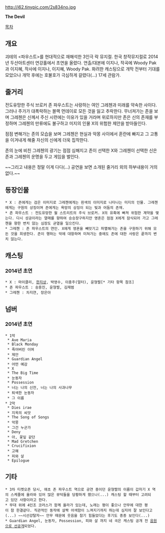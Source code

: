 http://i62.tinypic.com/2s834no.jpg

'''The Devil'''

[[목차]]

== 개요 ==
괴테의 <파우스트>를 현대적으로 재해석한 3인극 락 뮤지컬. 한국 창작뮤지컬로 2014년 두산아트센터 연강홀에서 초연을 올렸다. 연출/대본에 이지나, 작곡에 Woody Pak과 이지혜, 작사에 이지나, 이지혜, Woody Pak. 화려한 캐스팅으로 개막 전부터 기대를 모았으나 개막 후에는 호불호가 극심하게 갈렸다(...) 17세 관람가.

== 줄거리 ==
전도유망한 주식 브로커 존 파우스트는 사랑하는 여인 그레첸과 미래를 약속한 사이다. 그러나 주가가 대폭락하는 블랙 먼데이로 모든 것을 잃고 추락한다. 무너져가는 존을 보며 그레첸은 신께서 주신 시련에는 이유가 있을 거라며 위로하지만 존은 신의 존재를 부정하며 그레첸의 만류에도 불구하고 미지의 인물 X의 위험한 제안을 받아들인다.

점점 변해가는 존의 모습을 보며 그레첸은 현실과 악몽 사이에서 혼란에 빠지고 그 고통을 이겨내게 해줄 자신의 신에게 더욱 집착한다.

존의 눈에 비친 그레첸의 광기는 점점 심해지고 존이 선택한 X와 그레첸이 선택한 신은 존과 그레첸의 운명을 두고 게임을 벌인다.

~~그리고 내용은 정말 이게 다다(...) 공연을 보면 소개된 줄거리 외의 하부내용이 거의 없다.~~

== 등장인물 ==
 * X : 존에게는 검은 이미지로 그레첸에게는 흰색의 이미지로 나타나는 미지의 인물. 그레첸에게는 구원의 상징이며 존에게는 욕망의 상징이 되는 빛과 어둠의 존재.
 * 존 파우스트 : 전도유망한 월 스트리트의 주식 브로커. X의 유혹에 빠져 위험한 계약을 맺는다. 다시 성공이라는 열매를 향하여 승승장구하지만 영혼은 점점 X에게 잠식되어 가고 그레첸을 향한 변치 않는 심장도 균열을 일으킨다.
 * 그레첸 : 존 파우스트의 연인. X에게 영혼을 빼앗기고 파멸해가는 존을 구원하기 위해 모든 것을 희생한다. 존이 행하는 악에 대항하며 미쳐가는 중에도 존에 대한 사랑은 끝까지 변치 않는다.

== 캐스팅 ==
=== 2014년 초연 ===
 * X : 마이클리, [[한지상]], 박영수, 이충주(얼터), 윤형렬[* 기타 항목 참조]
 * 존 파우스트 : 송용진, 윤형렬, 김재범
 * 그레첸 : 차지연, 장은아

== 넘버 ==
=== 2014년 초연 ===
 * 1막
  * Ave Maria
  * Black Monday
  * 죽어버린 이여
  * 제안
  * Guardian Angel
  * 어떤 예감
  * X
  * The Big Time
  * 눈동자
  * Possession
  * 너는 나의 신전, 너는 나의 사과나무
  * 퇴색한 눈동자
  * 그 이름
 * 2막
  * Dies irae
  * 지옥의 씨앗
  * The Song of Songs
  * 악몽
  * 그건 누군가
  * Deny
  * 아, 꽃잎 같던
  * Mad Gretchen
  * Crucifixion
  * 고해
  * 피와 살
  * Epilogue

== 기타 ==
 * 3차 티켓오픈 당시, 애초 존 파우스트 역으로 공연 중이던 윤형렬의 이름이 갑자기 X 역의 스케줄에 올라와 있어 많은 뮤덕들을 당황하게 했으나(...) 캐스팅 할 때부터 고려되고 있던 사항이라고 한다.
 * 무대 위에 4인조 코러스가 함께 올라가 있는데, 노래는 평이 좋으나 안무에 대한 평이 참 한결같다. 직관적인 동작에 살짝 어색함이 느껴지기까지 하는데 심지어 잘 보인다고(...) ~~시선강탈자~~ 안무 때문에 웃음을 참기 힘들었다는 후기도 종종 보인다(...)
 * Guardian Angel, 눈동자, Possession, 피와 살 까지 네 곡은 캐스팅 공개 전 [http://www.stagetalk.co.kr/promotion/musicalthedevil 음원으로 선공개]되었다.

